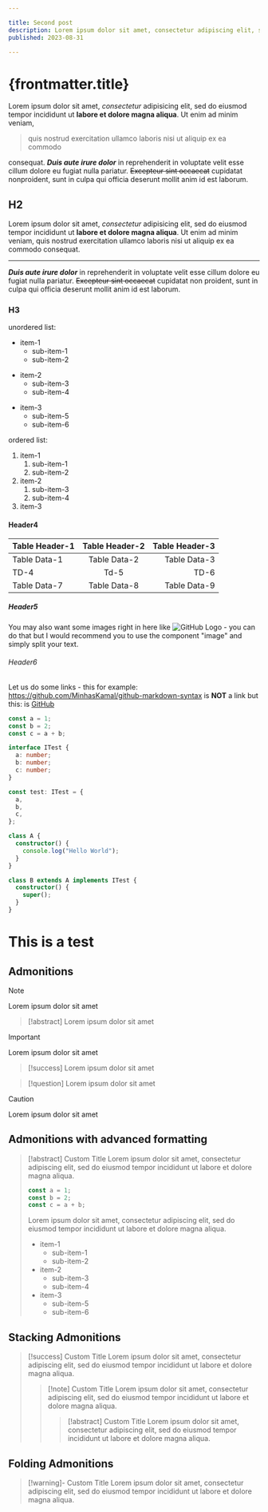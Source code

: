 ```yaml
---

title: Second post
description: Lorem ipsum dolor sit amet, consectetur adipiscing elit, sed do eiusmod tempor incididunt ut labore et dolore magna aliqua.
published: 2023-08-31

---
```


# {frontmatter.title}

Lorem ipsum dolor sit amet, _consectetur_ adipisicing elit, sed do eiusmod
tempor incididunt ut **labore et dolore magna aliqua**. Ut enim ad minim veniam,

> quis nostrud exercitation ullamco laboris nisi ut aliquip ex ea commodo

consequat. **_Duis aute irure dolor_** in reprehenderit in voluptate velit esse
cillum dolore eu fugiat nulla pariatur. ~~Excepteur sint occaecat~~ cupidatat nonproident, sunt in culpa qui officia deserunt mollit anim id est laborum.

## H2

Lorem ipsum dolor sit amet, _consectetur_ adipisicing elit, sed do eiusmod
tempor incididunt ut **labore et dolore magna aliqua**. Ut enim ad minim veniam,
quis nostrud exercitation ullamco laboris nisi ut aliquip ex ea commodo
consequat.

---

**_Duis aute irure dolor_** in reprehenderit in voluptate velit esse
cillum dolore eu fugiat nulla pariatur. ~~Excepteur sint occaecat~~ cupidatat non
proident, sunt in culpa qui officia deserunt mollit anim id est laborum.

### H3

unordered list:

- item-1
  - sub-item-1
  - sub-item-2

* item-2
  - sub-item-3
  - sub-item-4

- item-3
  - sub-item-5
  - sub-item-6

ordered list:

1. item-1
   1. sub-item-1
   2. sub-item-2
2. item-2
   1. sub-item-3
   2. sub-item-4
3. item-3

#### Header4

| Table Header-1 | Table Header-2 | Table Header-3 |
| :------------- | :------------: | -------------: |
| Table Data-1   |  Table Data-2  |   Table Data-3 |
| TD-4           |      Td-5      |           TD-6 |
| Table Data-7   |  Table Data-8  |   Table Data-9 |

##### Header5

You may also want some images right in here like ![GitHub Logo](https://cloud.githubusercontent.com/assets/5456665/13322882/e74f6626-dc00-11e5-921d-f6d024a01eaa.png "GitHub") - you can do that but I would recommend you to use the component "image" and simply split your text.

###### Header6

Let us do some links - this for example: https://github.com/MinhasKamal/github-markdown-syntax is **NOT** a link but this: is [GitHub](https://github.com/MinhasKamal/github-markdown-syntax)

```typescript
const a = 1;
const b = 2;
const c = a + b;

interface ITest {
  a: number;
  b: number;
  c: number;
}

const test: ITest = {
  a,
  b,
  c,
};

class A {
  constructor() {
    console.log("Hello World");
  }
}

class B extends A implements ITest {
  constructor() {
    super();
  }
}
```

# This is a test

## Admonitions

> [!note]
> Lorem ipsum dolor sit amet

> [!abstract]
> Lorem ipsum dolor sit amet

> [!important]
> Lorem ipsum dolor sit amet

> [!success]
> Lorem ipsum dolor sit amet

> [!question]
> Lorem ipsum dolor sit amet

> [!caution]
> Lorem ipsum dolor sit amet

## Admonitions with advanced formatting

> [!abstract] Custom Title
> Lorem ipsum dolor sit amet, consectetur adipiscing elit, sed do eiusmod tempor incididunt ut labore et dolore magna aliqua.
> ```typescript
> const a = 1;
> const b = 2;
> const c = a + b;
> ```
> Lorem ipsum dolor sit amet, consectetur adipiscing elit, sed do eiusmod tempor incididunt ut labore et dolore magna aliqua.
> - item-1
>   - sub-item-1
>   - sub-item-2
> - item-2
>   - sub-item-3
>   - sub-item-4
> - item-3
>   - sub-item-5
>   - sub-item-6

## Stacking Admonitions
> [!success] Custom Title
> Lorem ipsum dolor sit amet, consectetur adipiscing elit, sed do eiusmod tempor incididunt ut labore et dolore magna aliqua.
> > [!note] Custom Title
> > Lorem ipsum dolor sit amet, consectetur adipiscing elit, sed do eiusmod tempor incididunt ut labore et dolore magna aliqua.
> > > [!abstract] Custom Title
> > > Lorem ipsum dolor sit amet, consectetur adipiscing elit, sed do eiusmod tempor incididunt ut labore et dolore magna aliqua.

## Folding Admonitions
> [!warning]- Custom Title
> Lorem ipsum dolor sit amet, consectetur adipiscing elit, sed do eiusmod tempor incididunt ut labore et dolore magna aliqua.